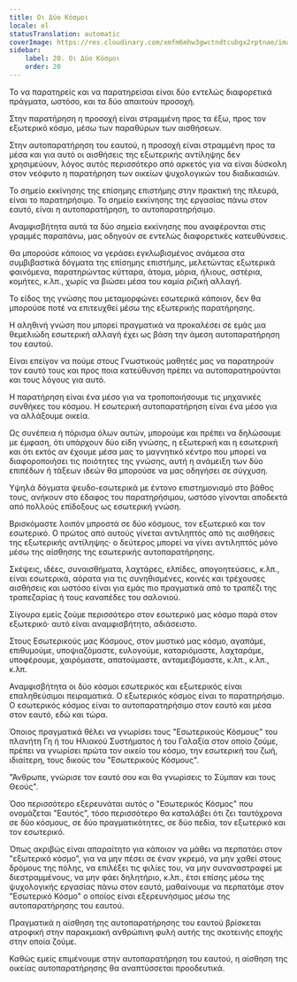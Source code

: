 ```yaml
---
title: Οι Δύο Κόσμοι
locale: el
statusTranslation: automatic
coverImage: https://res.cloudinary.com/xmfm6mhw3gwctndtcubgx2rptnae/image/upload/v1740468922/small_cover_tratado_de_psicologia_revolucionaria_a4c0dca4e0.webp
sidebar:
    label: 20. Οι Δύο Κόσμοι
    order: 20
---
```

Το να παρατηρείς και να παρατηρείσαι είναι δύο εντελώς διαφορετικά πράγματα, ωστόσο, και τα δύο απαιτούν προσοχή.

Στην παρατήρηση η προσοχή είναι στραμμένη προς τα έξω, προς τον εξωτερικό κόσμο, μέσω των παραθύρων των αισθήσεων.

Στην αυτοπαρατήρηση του εαυτού, η προσοχή είναι στραμμένη προς τα μέσα και για αυτό οι αισθήσεις της εξωτερικής αντίληψης δεν χρησιμεύουν, λόγος αυτός περισσότερο από αρκετός για να είναι δύσκολη στον νεόφυτο η παρατήρηση των οικείων ψυχολογικών του διαδικασιών.

Το σημείο εκκίνησης της επίσημης επιστήμης στην πρακτική της πλευρά, είναι το παρατηρήσιμο. Το σημείο εκκίνησης της εργασίας πάνω στον εαυτό, είναι η αυτοπαρατήρηση, το αυτοπαρατηρήσιμο.

Αναμφισβήτητα αυτά τα δύο σημεία εκκίνησης που αναφέρονται στις γραμμές παραπάνω, μας οδηγούν σε εντελώς διαφορετικές κατευθύνσεις.

Θα μπορούσε κάποιος να γεράσει εγκλωβισμένος ανάμεσα στα συμβιβαστικά δόγματα της επίσημης επιστήμης, μελετώντας εξωτερικά φαινόμενα, παρατηρώντας κύτταρα, άτομα, μόρια, ήλιους, αστέρια, κομήτες, κ.λπ., χωρίς να βιώσει μέσα του καμία ριζική αλλαγή.

Το είδος της γνώσης που μεταμορφώνει εσωτερικά κάποιον, δεν θα μπορούσε ποτέ να επιτευχθεί μέσω της εξωτερικής παρατήρησης.

Η αληθινή γνώση που μπορεί πραγματικά να προκαλέσει σε εμάς μια θεμελιώδη εσωτερική αλλαγή έχει ως βάση την άμεση αυτοπαρατήρηση του εαυτού.

Είναι επείγον να πούμε στους Γνωστικούς μαθητές μας να παρατηρούν τον εαυτό τους και προς ποια κατεύθυνση πρέπει να αυτοπαρατηρούνται και τους λόγους για αυτό.

Η παρατήρηση είναι ένα μέσο για να τροποποιήσουμε τις μηχανικές συνθήκες του κόσμου. Η εσωτερική αυτοπαρατήρηση είναι ένα μέσο για να αλλάξουμε οικεία.

Ως συνέπεια ή πόρισμα όλων αυτών, μπορούμε και πρέπει να δηλώσουμε με έμφαση, ότι υπάρχουν δύο είδη γνώσης, η εξωτερική και η εσωτερική και ότι εκτός αν έχουμε μέσα μας το μαγνητικό κέντρο που μπορεί να διαφοροποιήσει τις ποιότητες της γνώσης, αυτή η ανάμειξη των δύο επιπέδων ή τάξεων ιδεών θα μπορούσε να μας οδηγήσει σε σύγχυση.

Υψηλά δόγματα ψευδο-εσωτερικά με έντονο επιστημονισμό στο βάθος τους, ανήκουν στο έδαφος του παρατηρήσιμου, ωστόσο γίνονται αποδεκτά από πολλούς επίδοξους ως εσωτερική γνώση.

Βρισκόμαστε λοιπόν μπροστά σε δύο κόσμους, τον εξωτερικό και τον εσωτερικό. Ο πρώτος από αυτούς γίνεται αντιληπτός από τις αισθήσεις της εξωτερικής αντίληψης· ο δεύτερος μπορεί να γίνει αντιληπτός μόνο μέσω της αίσθησης της εσωτερικής αυτοπαρατήρησης.

Σκέψεις, ιδέες, συναισθήματα, λαχτάρες, ελπίδες, απογοητεύσεις, κ.λπ., είναι εσωτερικά, αόρατα για τις συνηθισμένες, κοινές και τρέχουσες αισθήσεις και ωστόσο είναι για εμάς πιο πραγματικά από το τραπέζι της τραπεζαρίας ή τους καναπέδες του σαλονιού.

Σίγουρα εμείς ζούμε περισσότερο στον εσωτερικό μας κόσμο παρά στον εξωτερικό· αυτό είναι αναμφισβήτητο, αδιάσειστο.

Στους Εσωτερικούς μας Κόσμους, στον μυστικό μας κόσμο, αγαπάμε, επιθυμούμε, υποψιαζόμαστε, ευλογούμε, καταριόμαστε, λαχταράμε, υποφέρουμε, χαιρόμαστε, απατούμαστε, ανταμειβόμαστε, κ.λπ., κ.λπ., κ.λπ.

Αναμφισβήτητα οι δύο κόσμοι εσωτερικός και εξωτερικός είναι επαληθεύσιμοι πειραματικά. Ο εξωτερικός κόσμος είναι το παρατηρήσιμο. Ο εσωτερικός κόσμος είναι το αυτοπαρατηρήσιμο στον εαυτό και μέσα στον εαυτό, εδώ και τώρα.

Όποιος πραγματικά θέλει να γνωρίσει τους "Εσωτερικούς Κόσμους" του πλανήτη Γη ή του Ηλιακού Συστήματος ή του Γαλαξία στον οποίο ζούμε, πρέπει να γνωρίσει πρώτα τον οικείο του κόσμο, την εσωτερική του ζωή, ιδιαίτερη, τους δικούς του "Εσωτερικούς Κόσμους".

"Άνθρωπε, γνώρισε τον εαυτό σου και θα γνωρίσεις το Σύμπαν και τους Θεούς".

Όσο περισσότερο εξερευνάται αυτός ο "Εσωτερικός Κόσμος" που ονομάζεται "Εαυτός", τόσο περισσότερο θα καταλάβει ότι ζει ταυτόχρονα σε δύο κόσμους, σε δύο πραγματικότητες, σε δύο πεδία, τον εξωτερικό και τον εσωτερικό.

Όπως ακριβώς είναι απαραίτητο για κάποιον να μάθει να περπατάει στον "εξωτερικό κόσμο", για να μην πέσει σε έναν γκρεμό, να μην χαθεί στους δρόμους της πόλης, να επιλέξει τις φιλίες του, να μην συναναστραφεί με διεστραμμένους, να μην φάει δηλητήριο, κ.λπ., έτσι επίσης μέσω της ψυχολογικής εργασίας πάνω στον εαυτό, μαθαίνουμε να περπατάμε στον "Εσωτερικό Κόσμο" ο οποίος είναι εξερευνήσιμος μέσω της αυτοπαρατήρησης του εαυτού.

Πραγματικά η αίσθηση της αυτοπαρατήρησης του εαυτού βρίσκεται ατροφική στην παρακμιακή ανθρώπινη φυλή αυτής της σκοτεινής εποχής στην οποία ζούμε.

Καθώς εμείς επιμένουμε στην αυτοπαρατήρηση του εαυτού, η αίσθηση της οικείας αυτοπαρατήρησης θα αναπτύσσεται προοδευτικά.

